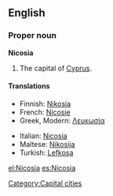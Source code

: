 {{wikipedia}}
==English==

===Proper noun===
'''Nicosia'''

# The capital of [[Cyprus]].

====Translations====
{{top}}
*Finnish: [[Nikosia]]
*French: [[Nicosie]]
*Greek, Modern: [[Λευκωσία]] {{f}}
{{mid}}
*Italian: [[Nicosia#Italian|Nicosia]] {{f}}
*Maltese: [[Nikosija]]
*Turkish: [[Lefkoşa]]
{{bottom}}

[[Category:Capital cities]]

[[el:Nicosia]]
[[es:Nicosia]]